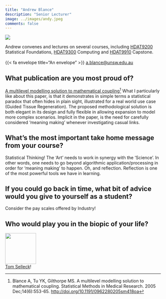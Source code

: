 ```yaml
---
title: "Andrew Blance"
description: "Senior Lecturer"
image: ../images/andy.jpeg
comments: false
---
```

::: {.aside}

::: {.profilepic}
![](../images/andy.jpeg)
:::

Andrew convenes and lectures on several courses, including [HDAT9200](../courses.html#hdat9200) Statistical Foundations, [HDAT9300](../courses.html#hdat9300) Computing and [HDAT9910](../courses.html#hdat9910) Capstone. <br><br> {{< fa envelope title="An envelope" >}} <a href="mailto:a.blance@unsw.edu.au">a.blance@unsw.edu.au</a>
:::

## What publication are you most proud of?

[A multilevel modelling solution to mathematical coupling](http://doi.org/10.1191/0962280205sm418oa)[^1] What I particularly like about this paper, is that it demonstrates in simple terms a statistical paradox that often hides in plain sight, illustrated for a real world use case (Guided Tissue Regeneration). The proposed methodological solution is both elegant in its design and fully flexible in allowing expansion to model more complex scenarios. Implicit in the paper, is the need for carefully considered 'meaning making' whenever investigating casual links.

[^1]: Blance A, Tu YK, Gilthorpe MS. A multilevel modelling solution to mathematical coupling. Statistical Methods in Medical Research. 2005 Dec;14(6):553-65. [http://doi.org/10.1191/0962280205sm418oa](http://doi.org/10.1191/0962280205sm418oa)


## What’s the most important take home message from your course?

Statistical Thinking!  The 'Art' needs to work in synergy with the 'Science'. In other words, one needs to go beyond algorithmic application/processing in order for 'meaning making' to happen. Oh, and reflection. Reflection is one of the most powerful tools we have in learning.

## If you could go back in time, what bit of advice would you give to yourself as a student?

Consider the pay scales offered by Industry!

## Who would play you in the biopic of your life?

<div class="grid-container-200">

  <div class="item1-200">
  <img src="https://m.media-amazon.com/images/M/MV5BMTQyMjQzODMzNF5BMl5BanBnXkFtZTcwMjE0NTM1Mw@@._V1_FMjpg_UX1000_.jpg" width="100">
  </div>
  
  <div class="item2-200">
  [Tom Selleck](https://www.imdb.com/name/nm0000633/)!
  </div>
  
</div>





